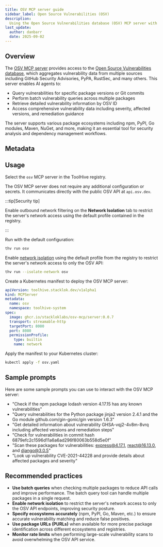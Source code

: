```yaml
---
title: OSV MCP server guide
sidebar_label: Open Source Vulnerabilities (OSV)
description:
  Using the Open Source Vulnerabilities database (OSV) MCP server with ToolHive.
last_update:
  author: danbarr
  date: 2025-09-02
---
```


## Overview

The [OSV MCP server](https://github.com/StacklokLabs/osv-mcp) provides access to
the [Open Source Vulnerabilities database](https://osv.dev), which aggregates
vulnerability data from multiple sources including GitHub Security Advisories,
PyPA, RustSec, and many others. This server enables AI agents to:

- Query vulnerabilities for specific package versions or Git commits
- Perform batch vulnerability queries across multiple packages
- Retrieve detailed vulnerability information by OSV ID
- Access comprehensive vulnerability data including severity, affected versions,
  and remediation guidance

The server supports various package ecosystems including npm, PyPI, Go modules,
Maven, NuGet, and more, making it an essential tool for security analysis and
dependency management workflows.

## Metadata

<MCPMetadata name='osv' />

## Usage

<Tabs groupId='mode' queryString='mode'>
<TabItem value='ui' label='UI' default>

Select the `osv` MCP server in the ToolHive registry.

The OSV MCP server does not require any additional configuration or secrets. It
communicates directly with the public OSV API at `api.osv.dev`.

:::tip[Security tip]

Enable outbound network filtering on the **Network Isolation** tab to restrict
the server's network access using the default profile contained in the registry.

:::

</TabItem>
<TabItem value='cli' label='CLI'>

Run with the default configuration:

```bash
thv run osv
```

Enable [network isolation](../guides-cli/network-isolation.mdx) using the
default profile from the registry to restrict the server's network access to
only the OSV API:

```bash
thv run --isolate-network osv
```

</TabItem>
<TabItem value='k8s' label='Kubernetes'>

Create a Kubernetes manifest to deploy the OSV MCP server:

```yaml title="osv.yaml"
apiVersion: toolhive.stacklok.dev/v1alpha1
kind: MCPServer
metadata:
  name: osv
  namespace: toolhive-system
spec:
  image: ghcr.io/stackloklabs/osv-mcp/server:0.0.7
  transport: streamable-http
  targetPort: 8080
  port: 8080
  permissionProfile:
    type: builtin
    name: network
```

Apply the manifest to your Kubernetes cluster:

```bash
kubectl apply -f osv.yaml
```

</TabItem>
</Tabs>

## Sample prompts

Here are some sample prompts you can use to interact with the OSV MCP server:

- "Check if the npm package lodash version 4.17.15 has any known
  vulnerabilities"
- "Query vulnerabilities for the Python package jinja2 version 2.4.1 and the Go
  module github.com/gin-gonic/gin version 1.6.3"
- "Get detailed information about vulnerability GHSA-vqj2-4v8m-8vrq including
  affected versions and remediation steps"
- "Check for vulnerabilities in commit hash
  6879efc2c1596d11a6a6ad296f80063b558d5e0f"
- "Scan these packages for vulnerabilities: express@4.17.1, react@16.13.0, and
  django@3.0.5"
- "Look up vulnerability CVE-2021-44228 and provide details about affected
  packages and severity"

## Recommended practices

- **Use batch queries** when checking multiple packages to reduce API calls and
  improve performance. The batch query tool can handle multiple packages in a
  single request.
- **Enable network isolation** to restrict the server's network access to only
  the OSV API endpoints, improving security posture.
- **Specify ecosystems accurately** (npm, PyPI, Go, Maven, etc.) to ensure
  accurate vulnerability matching and reduce false positives.
- **Use package URLs (PURLs)** when available for more precise package
  identification across different ecosystems and registries.
- **Monitor rate limits** when performing large-scale vulnerability scans to
  avoid overwhelming the OSV API service.
